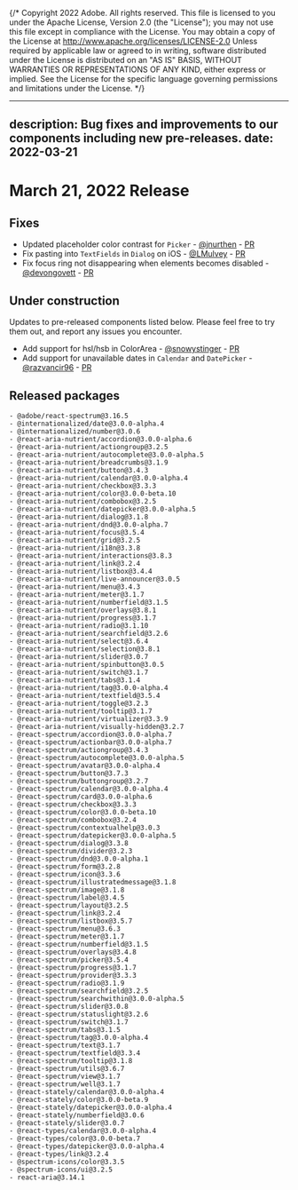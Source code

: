 {/* Copyright 2022 Adobe. All rights reserved.
This file is licensed to you under the Apache License, Version 2.0 (the "License");
you may not use this file except in compliance with the License. You may obtain a copy
of the License at http://www.apache.org/licenses/LICENSE-2.0
Unless required by applicable law or agreed to in writing, software distributed under
the License is distributed on an "AS IS" BASIS, WITHOUT WARRANTIES OR REPRESENTATIONS
OF ANY KIND, either express or implied. See the License for the specific language
governing permissions and limitations under the License. */}


---
description: Bug fixes and improvements to our components including new pre-releases.
date: 2022-03-21
---

# March 21, 2022 Release

## Fixes
- Updated placeholder color contrast for `Picker` - [@jnurthen](https://github.com/jnurthen) - [PR](https://github.com/adobe/react-spectrum/pull/2760)
- Fix pasting into `TextFields` in `Dialog` on iOS - [@LMulvey](https://github.com/LMulvey) - [PR](https://github.com/adobe/react-spectrum/pull/2939)
- Fix focus ring not disappearing when elements becomes disabled - [@devongovett](https://github.com/devongovett) - [PR](https://github.com/adobe/react-spectrum/pull/2941)


## Under construction

Updates to pre-released components listed below. Please feel free to try them out, and report any issues you encounter.

- Add support for hsl/hsb in ColorArea - [@snowystinger](https://github.com/snowystinger) - [PR](https://github.com/adobe/react-spectrum/pull/2887)
- Add support for unavailable dates in `Calendar` and `DatePicker` - [@razvancir96](https://github.com/razvancir96) - [PR](https://github.com/adobe/react-spectrum/pull/2793)



## Released packages
```
- @adobe/react-spectrum@3.16.5
- @internationalized/date@3.0.0-alpha.4
- @internationalized/number@3.0.6
- @react-aria-nutrient/accordion@3.0.0-alpha.6
- @react-aria-nutrient/actiongroup@3.2.5
- @react-aria-nutrient/autocomplete@3.0.0-alpha.5
- @react-aria-nutrient/breadcrumbs@3.1.9
- @react-aria-nutrient/button@3.4.3
- @react-aria-nutrient/calendar@3.0.0-alpha.4
- @react-aria-nutrient/checkbox@3.3.3
- @react-aria-nutrient/color@3.0.0-beta.10
- @react-aria-nutrient/combobox@3.2.5
- @react-aria-nutrient/datepicker@3.0.0-alpha.5
- @react-aria-nutrient/dialog@3.1.8
- @react-aria-nutrient/dnd@3.0.0-alpha.7
- @react-aria-nutrient/focus@3.5.4
- @react-aria-nutrient/grid@3.2.5
- @react-aria-nutrient/i18n@3.3.8
- @react-aria-nutrient/interactions@3.8.3
- @react-aria-nutrient/link@3.2.4
- @react-aria-nutrient/listbox@3.4.4
- @react-aria-nutrient/live-announcer@3.0.5
- @react-aria-nutrient/menu@3.4.3
- @react-aria-nutrient/meter@3.1.7
- @react-aria-nutrient/numberfield@3.1.5
- @react-aria-nutrient/overlays@3.8.1
- @react-aria-nutrient/progress@3.1.7
- @react-aria-nutrient/radio@3.1.10
- @react-aria-nutrient/searchfield@3.2.6
- @react-aria-nutrient/select@3.6.4
- @react-aria-nutrient/selection@3.8.1
- @react-aria-nutrient/slider@3.0.7
- @react-aria-nutrient/spinbutton@3.0.5
- @react-aria-nutrient/switch@3.1.7
- @react-aria-nutrient/tabs@3.1.4
- @react-aria-nutrient/tag@3.0.0-alpha.4
- @react-aria-nutrient/textfield@3.5.4
- @react-aria-nutrient/toggle@3.2.3
- @react-aria-nutrient/tooltip@3.1.7
- @react-aria-nutrient/virtualizer@3.3.9
- @react-aria-nutrient/visually-hidden@3.2.7
- @react-spectrum/accordion@3.0.0-alpha.7
- @react-spectrum/actionbar@3.0.0-alpha.7
- @react-spectrum/actiongroup@3.4.3
- @react-spectrum/autocomplete@3.0.0-alpha.5
- @react-spectrum/avatar@3.0.0-alpha.4
- @react-spectrum/button@3.7.3
- @react-spectrum/buttongroup@3.2.7
- @react-spectrum/calendar@3.0.0-alpha.4
- @react-spectrum/card@3.0.0-alpha.6
- @react-spectrum/checkbox@3.3.3
- @react-spectrum/color@3.0.0-beta.10
- @react-spectrum/combobox@3.2.4
- @react-spectrum/contextualhelp@3.0.3
- @react-spectrum/datepicker@3.0.0-alpha.5
- @react-spectrum/dialog@3.3.8
- @react-spectrum/divider@3.2.3
- @react-spectrum/dnd@3.0.0-alpha.1
- @react-spectrum/form@3.2.8
- @react-spectrum/icon@3.3.6
- @react-spectrum/illustratedmessage@3.1.8
- @react-spectrum/image@3.1.8
- @react-spectrum/label@3.4.5
- @react-spectrum/layout@3.2.5
- @react-spectrum/link@3.2.4
- @react-spectrum/listbox@3.5.7
- @react-spectrum/menu@3.6.3
- @react-spectrum/meter@3.1.7
- @react-spectrum/numberfield@3.1.5
- @react-spectrum/overlays@3.4.8
- @react-spectrum/picker@3.5.4
- @react-spectrum/progress@3.1.7
- @react-spectrum/provider@3.3.3
- @react-spectrum/radio@3.1.9
- @react-spectrum/searchfield@3.2.5
- @react-spectrum/searchwithin@3.0.0-alpha.5
- @react-spectrum/slider@3.0.8
- @react-spectrum/statuslight@3.2.6
- @react-spectrum/switch@3.1.7
- @react-spectrum/tabs@3.1.5
- @react-spectrum/tag@3.0.0-alpha.4
- @react-spectrum/text@3.1.7
- @react-spectrum/textfield@3.3.4
- @react-spectrum/tooltip@3.1.8
- @react-spectrum/utils@3.6.7
- @react-spectrum/view@3.1.7
- @react-spectrum/well@3.1.7
- @react-stately/calendar@3.0.0-alpha.4
- @react-stately/color@3.0.0-beta.9
- @react-stately/datepicker@3.0.0-alpha.4
- @react-stately/numberfield@3.0.6
- @react-stately/slider@3.0.7
- @react-types/calendar@3.0.0-alpha.4
- @react-types/color@3.0.0-beta.7
- @react-types/datepicker@3.0.0-alpha.4
- @react-types/link@3.2.4
- @spectrum-icons/color@3.3.5
- @spectrum-icons/ui@3.2.5
- react-aria@3.14.1
```
